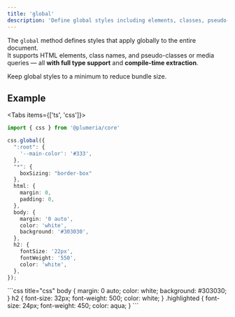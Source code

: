 ```yaml
---
title: 'global'
description: 'Define global styles including elements, classes, pseudo-classes, and media queries.'
---
```



The `global` method defines styles that apply globally to the entire document.  
It supports HTML elements, class names, and pseudo-classes or media queries — all **with full type support** and **compile-time extraction**.

<Callout title="Semmantic API">
Keep global styles to a minimum to reduce bundle size.
</Callout>


## Example

<Tabs items={['ts', 'css']}>
  <Tab>

```ts title="TypeScript"
import { css } from '@plumeria/core'

css.global({
  ":root": {
    '--main-color': '#333',
  },
  "*": {
    boxSizing: "border-box"
  },
  html: {
    margin: 0,
    padding: 0,
  },
  body: {
    margin: '0 auto',
    color: 'white',
    background: '#303030',
  },
  h2: {
    fontSize: '22px',
    fontWeight: '550',
    color: 'white',
  },
});
```
</Tab>
<Tab>
```css title="css"
body {
  margin: 0 auto;
  color: white;
  background: #303030;
}
h2 {
  font-size: 32px;
  font-weight: 500;
  color: white;
}
.highlighted {
  font-size: 24px;
  font-weight: 450;
  color: aqua;
}
```
</Tab>
</Tabs>
